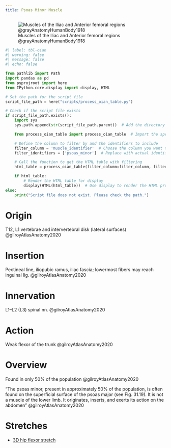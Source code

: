 ```yaml
---
title: Psoas Minor Muscle
---
```


![Muscles of the Iliac and Anterior femoral regions @grayAnatomyHumanBody1918](/The Archive/Images/Gray anatomy 1918 images/Myology/image430 Muscles of the iliac and anterior femoral regions.gif)

```python
#| label: tbl-oian
#| warning: false
#| message: false
#| echo: false

from pathlib import Path
import pandas as pd
from pyprojroot import here
from IPython.core.display import display, HTML

# Set the path for the script file
script_file_path = here("scripts/process_oian_table.py")

# Check if the script file exists
if script_file_path.exists():
    import sys
    sys.path.append(str(script_file_path.parent))  # Add the directory of the script to the system path

    from process_oian_table import process_oian_table  # Import the specific function

    # Define the column to filter by and the identifiers to include
    filter_column = 'muscle_identifier'  # Choose the column you want to filter by
    filter_identifiers = ['psoas_minor']  # Replace with actual identifiers you want to include

    # Call the function to get the HTML table with filtering
    html_table = process_oian_table(filter_column=filter_column, filter_identifiers=filter_identifiers)

    if html_table:
        # Render the HTML table for display
        display(HTML(html_table))  # Use display to render the HTML properly
else:
    print("Script file does not exist. Please check the path.")

```

# Origin {#origin}
T12, L1 vertebrae and intervertebral disk (lateral surfaces) @gilroyAtlasAnatomy2020

# Insertion {#insertion}
Pectineal line, iliopubic ramus, iliac fascia; lowermost fibers may reach inguinal lig. @gilroyAtlasAnatomy2020

# Innervation {#innervation}
L1–L2 (L3) spinal nn. @gilroyAtlasAnatomy2020

# Action {#action}
Weak flexor of the trunk @gilroyAtlasAnatomy2020


# Overview

Found in only 50% of the population @gilroyAtlasAnatomy2020 

“The psoas minor, present in approximately 50% of the population, is often found on the superficial surface of the psoas major (see Fig. 31.19). It is not a muscle of the lower limb. It originates, inserts, and exerts its action on the abdomen” @gilroyAtlasAnatomy2020


# Stretches {#stretch}

- [3D hip flexor stretch]({{< var ref-3d-hip-flexor-stretch.path >}})